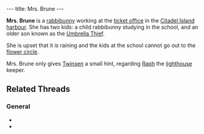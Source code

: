 ---
title: Mrs. Brune
---

{{twinsunica import}}{{Infobox Character
 |image=Mrs. Brune.png
 |race=rabbibunny
 |gender=female
 |size=average
 |age=adult
 |magical=no
 |lba1=
 |lba2=yes
 |alignment=neutral
 |occupation=
 |requires=
 |amount=
 |fam1=
 |fam2=
 |planet=
 |island=
 |building=
}}

'''Mrs. Brune''' is a [[rabbibunny]] working at the [[Ticket office (Citadel Island)|ticket office]] in the [[Citadel Island harbour]]. She has two kids: a child rabbibunny studying in the school, and an older son known as the [[Umbrella Thief]].

She is upset that it is raining and the kids at the school cannot go out to the [[Ridge of the Flowers Circle|flower circle]].

Mrs. Brune only gives [[Twinsen]] a small hint, regarding [[Raph]] the [[lighthouse]] keeper.

== Related Threads ==
=== General ===
* {{thread|id=7972|title=Families}}
* {{thread|id=3121|title=Another quotes from LBA...}}

<!-- remove these category links when they're all automated by categorizers...
[[Category: Citadel Island inhabitants]] -->